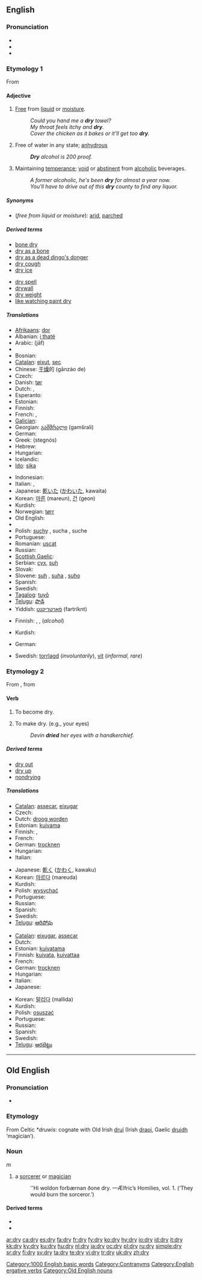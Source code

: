 ==English==

===Pronunciation===
* {{IPA|/draɪ/}}
* {{audio|en-us-dry.ogg|Audio (US)}}
* {{rhymes|aɪ}}

===Etymology 1===
From {{etyl|ang}} {{term|dryġe||lang=ang|dry}}

====Adjective====
{{en-adj|drier|'''[[driest]] '''or''' [[dryest]]'''}}

# [[free|Free]] from [[liquid]] or [[moisture]].
#: ''Could you hand me a '''dry''' towel?''
#: ''My throat feels itchy and '''dry'''.''
#: ''Cover the chicken as it bakes or it'll get too '''dry'''.''
# {{chemistry}} Free of water in any state; [[anhydrous]]
#: '''''Dry''' alcohol is 200 proof.''
# Maintaining [[temperance]]; [[void]] or [[abstinent]] from [[alcoholic]] beverages.
#: ''A former alcoholic, he's been '''dry''' for almost a year now.''
#: ''You'll have to drive out of this '''dry''' county to find any liquor.''

=====Synonyms=====
* (''free from liquid or moisture''): [[arid]], [[parched]]

=====Derived terms=====
{{rel-top|Terms derived from the adjective "dry"}}
* [[bone dry]]
* [[dry as a bone]]
* [[dry as a dead dingo's donger]]
* [[dry cough]]
* [[dry ice]]
{{rel-mid}}
* [[dry spell]]
* [[drywall]]
* [[dry weight]]
* [[like watching paint dry]]
{{rel-bottom}}

=====Translations=====
{{trans-top|free from liquid or moisture}}
* [[Afrikaans]]: [[dor]]
* Albanian: [[i thatë]]
* Arabic: {{Arab|[[جاف]]}} (jāf)
* {{trreq|Balinese}}
* Bosnian: {{t-|bs|suh}}
* [[Catalan]]: [[eixut]], [[sec]]
* Chinese: [[干燥]]的 (gānzào de)
* Czech: {{t-|cs|suchý|m}}
* Danish: [[tør]]
* Dutch: {{t+|nl|droog}}, {{t-|nl|droge}}
* Esperanto: {{t-|eo|seka|xs=Esperanto}}
* Estonian: {{t-|et|kuiv}}
* Finnish: {{t+|fi|kuiva}}
* French: {{t+|fr|sec|m}}, {{t+|fr|sèche|f}}
* [[Galician]]: {{t+|gl|seco|xs=Galician}}
* Georgian: [[გამშრალი]] (gamšrali)
* German: {{t+|de|trocken}}
* Greek: {{t+|el|στεγνός|m|sc=Grek}} (stegnós)
* Hebrew: {{t-|he|יבש|sc=Hebr}}
* Hungarian: {{t+|hu|száraz}}
* Icelandic: {{t+|is|þurr}}
* [[Ido]]: [[sika]]
{{trans-mid}}
* Indonesian: {{t+|id|kering|xs=Indonesian}}
* Italian: {{t+|it|secco|m}}, {{t+|it|asciutto|m}}
* Japanese: [[乾いた]] ([[かわいた]], kawaita)
* Korean: [[마른]] (mareun), [[건]] (geon)
* Kurdish: {{KUchar|[[وشک]]}}
* Norwegian: [[tørr]]
* Old English: {{t-|ang|dryge|alt=dryġe|xs=Old English}}
* {{trreq|Old Norse}}
* Polish: [[suchy]] {{m}}, sucha {{f}}, suche {{n}}
* Portuguese: {{t+|pt|seco|m}}
* Romanian: [[uscat]]
* Russian: {{t+|ru|сухой|tr=suxój|sc=Cyrl}}
* [[Scottish Gaelic]]: {{t|gd|tioram}}
* Serbian: [[сух]], [[suh#Serbian|suh]]
* Slovak: {{t-|sk|suchý}}
* Slovene: [[suh]] {{m}}, [[suha]] {{f}}, [[suho]] {{n}}
* Spanish: {{t+|es|seco|m}}
* Swedish: {{t+|sv|torr}}
* [[Tagalog]]: [[tuyô]]
* [[Telugu]]: [[పొడి]]
* Yiddish: [[פֿאַרטריקנט]] (fartríknt)
{{trans-bottom}}

{{trans-top|free of water in any state}}
* Finnish: {{t+|fi|kuiva}}, {{t-|fi|vedetön}}, {{t+|fi|absoluuttinen}} (''alcohol'')
{{trans-mid}}
* Kurdish: {{KUchar|[[وشک]]}}
{{trans-bottom}}

{{trans-top|maintaining temperance}}
* German: {{t+|de|trocken}}
{{trans-mid}}
* Swedish: [[torrlagd]] (''involuntarily''), [[vit]] (''informal, rare'')
{{trans-bottom}}

===Etymology 2===
From {{etyl|ang}} {{term|dryġan|lang=ang||to dry}}, from {{term|dryġe||lang=ang|dry}}

====Verb====
{{en-verb|dries|drying|dried}}

# {{intransitive}} To become dry.
# {{transitive}} To make dry. (e.g., your eyes)
#: ''Devin '''dried''' her eyes with a handkerchief.''

=====Derived terms=====
* [[dry out]]
* [[dry up]]
* [[nondrying]]

=====Translations=====
{{trans-top|to become dry}}
* [[Catalan]]: [[assecar]], [[eixugar]]
* Czech: {{t-|cs|schnout}}
* Dutch: [[droog worden]]
* Estonian: [[kuivama]]
* Finnish: {{t+|fi|kuivua}}, {{t-|fi|kuivaa}}
* French: {{t+|fr|sécher}}
* German: [[trocknen]]
* Hungarian: {{t|hu|szárad}}
* Italian: {{t+|it|asciugarsi}}
{{trans-mid}}
* Japanese: [[乾く]] ([[かわく]], kawaku)
* Korean: [[마르다]] (mareuda)
* Kurdish: {{KUchar|[[وشک بوون]]}}
* Polish: [[wysychać]]
* Portuguese: {{t+|pt|secar}}
* Russian: {{t+|ru|высыхать|sc=Cyrl}}
* Spanish: {{t-|es|secarse}}
* Swedish: {{t+|sv|torka}}
* [[Telugu]]: [[ఆరిపోవు]]
{{trans-bottom}}

{{trans-top|to make dry}}
* [[Catalan]]: [[eixugar]], [[assecar]]
* Dutch: {{t+|nl|drogen}}
* Estonian: [[kuivatama]]
* Finnish: [[kuivata]], [[kuivattaa]]
* French: {{t+|fr|sécher}}
* German: [[trocknen]]
* Hungarian: {{t+|hu|szárít}}
* Italian: {{t+|it|asciugare}}
* Japanese: {{t-|ja|乾かす|sc=Jpan}}
{{trans-mid}}
* Korean: [[말리다]] (mallida)
* Kurdish: {{KUchar|[[وشک کردن]]}}
* Polish: [[osuszać]]
* Portuguese: {{t+|pt|secar}}
* Russian: {{t+|ru|сушить|sc=Cyrl}}
* Spanish: {{t+|es|secar}}
* Swedish: {{t+|sv|torka}}
* [[Telugu]]: [[ఆరబెట్టు]]
{{trans-bottom}}

[[Category:1000 English basic words]]
[[Category:Contranyms]]
[[Category:English ergative verbs]]

----

==Old English==

===Pronunciation===
* {{IPA|/dry:/|lang=ang}}

===Etymology===
From Celtic ''*druwis'': cognate with Old Irish [[druí]] (Irish [[draoi]], Gaelic [[druidh]] ‘magician’).

===Noun===
{{Latinx|'''drȳ'''}} ''m''

# a [[sorcerer]] or [[magician]]
#: ''Hi woldon forbærnan ðone dry. —Ælfric’s Homilies, vol. 1.  (‘They would burn the sorceror.’)

====Derived terms====
* {{Latinx|[[drycræft|drȳcræft]]}}
* {{Latinx|[[dryecge|drȳecge]]}}

[[Category:Old English nouns]]

[[ar:dry]]
[[ca:dry]]
[[es:dry]]
[[fa:dry]]
[[fr:dry]]
[[fy:dry]]
[[ko:dry]]
[[hy:dry]]
[[io:dry]]
[[id:dry]]
[[it:dry]]
[[kk:dry]]
[[ky:dry]]
[[ku:dry]]
[[hu:dry]]
[[nl:dry]]
[[ja:dry]]
[[oc:dry]]
[[pl:dry]]
[[ru:dry]]
[[simple:dry]]
[[sr:dry]]
[[fi:dry]]
[[sv:dry]]
[[ta:dry]]
[[te:dry]]
[[vi:dry]]
[[tr:dry]]
[[uk:dry]]
[[zh:dry]]